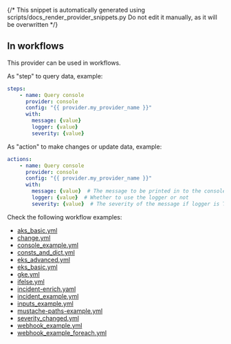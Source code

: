 {/* This snippet is automatically generated using scripts/docs_render_provider_snippets.py 
Do not edit it manually, as it will be overwritten */}


## In workflows

This provider can be used in workflows.


As "step" to query data, example:
```yaml
steps:
    - name: Query console
      provider: console
      config: "{{ provider.my_provider_name }}"
      with:
        message: {value}  
        logger: {value}  
        severity: {value}  
```


As "action" to make changes or update data, example:
```yaml
actions:
    - name: Query console
      provider: console
      config: "{{ provider.my_provider_name }}"
      with:
        message: {value}  # The message to be printed in to the console
        logger: {value}  # Whether to use the logger or not
        severity: {value}  # The severity of the message if logger is True
```




Check the following workflow examples:
- [aks_basic.yml](https://github.com/keephq/keep/blob/main/examples/workflows/aks_basic.yml)
- [change.yml](https://github.com/keephq/keep/blob/main/examples/workflows/change.yml)
- [console_example.yml](https://github.com/keephq/keep/blob/main/examples/workflows/console_example.yml)
- [consts_and_dict.yml](https://github.com/keephq/keep/blob/main/examples/workflows/consts_and_dict.yml)
- [eks_advanced.yml](https://github.com/keephq/keep/blob/main/examples/workflows/eks_advanced.yml)
- [eks_basic.yml](https://github.com/keephq/keep/blob/main/examples/workflows/eks_basic.yml)
- [gke.yml](https://github.com/keephq/keep/blob/main/examples/workflows/gke.yml)
- [ifelse.yml](https://github.com/keephq/keep/blob/main/examples/workflows/ifelse.yml)
- [incident-enrich.yaml](https://github.com/keephq/keep/blob/main/examples/workflows/incident-enrich.yaml)
- [incident_example.yml](https://github.com/keephq/keep/blob/main/examples/workflows/incident_example.yml)
- [inputs_example.yml](https://github.com/keephq/keep/blob/main/examples/workflows/inputs_example.yml)
- [mustache-paths-example.yml](https://github.com/keephq/keep/blob/main/examples/workflows/mustache-paths-example.yml)
- [severity_changed.yml](https://github.com/keephq/keep/blob/main/examples/workflows/severity_changed.yml)
- [webhook_example.yml](https://github.com/keephq/keep/blob/main/examples/workflows/webhook_example.yml)
- [webhook_example_foreach.yml](https://github.com/keephq/keep/blob/main/examples/workflows/webhook_example_foreach.yml)
